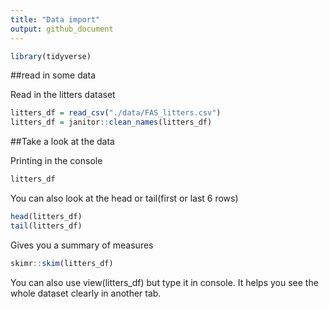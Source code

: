 ```yaml
---
title: "Data import"
output: github_document
---
```


```r
library(tidyverse)
```

##read in some data

Read in the litters dataset
```r
litters_df = read_csv("./data/FAS_litters.csv")
litters_df = janitor::clean_names(litters_df)
```

##Take a look at the data

Printing in the console
```r
litters_df
```

You can also look at the head or tail(first or last 6 rows)
```r
head(litters_df)
tail(litters_df)
```

Gives you a summary of measures 
```r
skimr::skim(litters_df)
```

You can also use view(litters_df) but type it in console. It helps you see the whole dataset
clearly in another tab.



